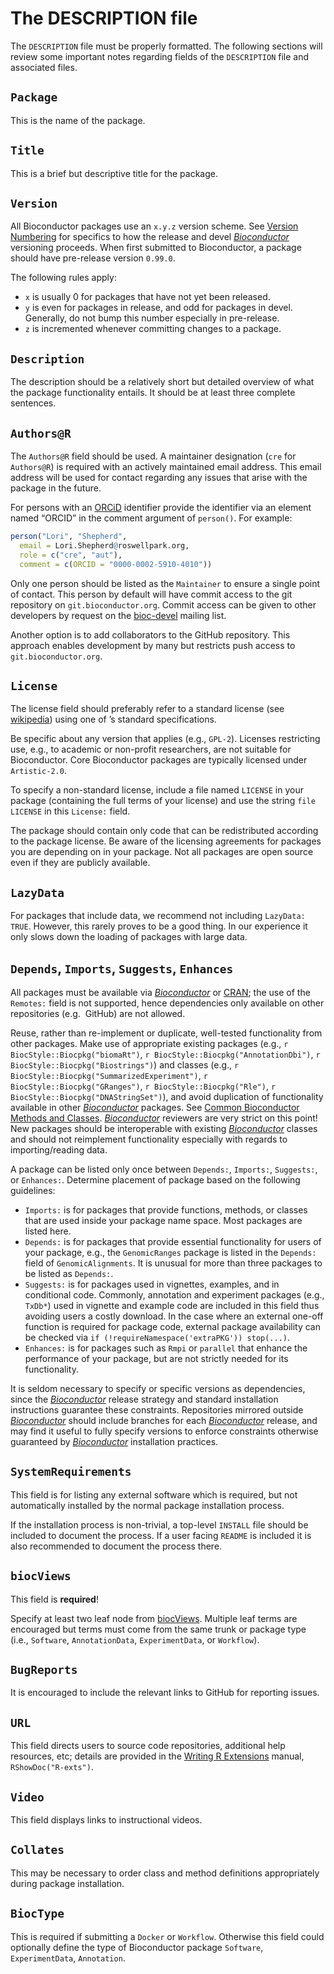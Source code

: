# The DESCRIPTION file {#description}

The `DESCRIPTION` file must be properly formatted.
The following sections will review some important notes regarding fields of the `DESCRIPTION` file and associated files.

## `Package`

This is the name of the package.

## `Title`

This is a brief but descriptive title for the package.

## `Version`

All Bioconductor packages use an `x.y.z` version scheme.
See [Version Numbering](https://bioconductor.org/developers/how-to/version-numbering/) for specifics to how the release and devel [_Bioconductor_](https://bioconductor.org) versioning proceeds.
When first submitted to Bioconductor, a package should have pre-release version `0.99.0`.

The following rules apply:

- `x` is usually 0 for packages that have not yet been released.
- `y` is even for packages in release, and odd for packages in devel.
  Generally, do not bump this number especially in pre-release.
- `z` is incremented whenever committing changes to a package.

## `Description`

The description should be a relatively short but detailed overview of what the package functionality entails.
It should be at least three complete sentences.

## `Authors@R`

The `Authors@R` field should be used.
A maintainer designation (`cre` for `Authors@R`) is required with an actively maintained email address.
This email address will be used for contact regarding any issues that arise with the package in the future.

For persons with an [ORCiD](https://orcid.org/) identifier provide the identifier via an element named “ORCID” in the comment argument of `person()`.
For example:

```r
person("Lori", "Shepherd",
  email = Lori.Shepherd@roswellpark.org,
  role = c("cre", "aut"),
  comment = c(ORCID = "0000-0002-5910-4010"))
```

Only one person should be listed as the `Maintainer` to ensure a single point of contact.
This person by default will have commit access to the git repository on `git.bioconductor.org`.
Commit access can be given to other developers by request on the [bioc-devel](https://bioconductor.org/help/support/) mailing list.

Another option is to add collaborators to the <i class="fab fa-github"></i> GitHub repository.
This approach enables development by many but restricts push access to `git.bioconductor.org`.

## `License`

The license field should preferably refer to a standard license (see [wikipedia](http://en.wikipedia.org/wiki/Comparison_of_free_software_licences)) using one of <i class="fab fa-r-project"></i>’s standard specifications.

Be specific about any version that applies (e.g., `GPL-2`).
Licenses restricting use, e.g., to academic or non-profit researchers, are not suitable for Bioconductor. Core Bioconductor packages are typically licensed under `Artistic-2.0`.

To specify a non-standard license, include a file named `LICENSE` in your package (containing the full terms of your license) and use the string `file LICENSE` in this `License:` field.

The package should contain only code that can be redistributed according to the package license.
Be aware of the licensing agreements for packages you are depending on in your package.
Not all packages are open source even if they are publicly available.

## `LazyData`

For packages that include data, we recommend not including `LazyData: TRUE`.
However, this rarely proves to be a good thing.
In our experience it only slows down the loading of packages with large data.

## `Depends`, `Imports`, `Suggests`, `Enhances`

All packages must be available via [_Bioconductor_](https://bioconductor.org/packages/release/BiocViews.html) or [CRAN](https://cran.r-project.org/web/packages/available_packages_by_name.html); the use of the `Remotes:` field is not supported, hence dependencies only available on other repositories (e.g. <i class="fab fa-github"></i> GitHub) are not allowed.

Reuse, rather than re-implement or duplicate, well-tested functionality from other packages.
Make use of appropriate existing packages (e.g., `r BiocStyle::Biocpkg("biomaRt")`, `r BiocStyle::Biocpkg("AnnotationDbi")`, `r BiocStyle::Biocpkg("Biostrings")`) and classes (e.g., `r BiocStyle::Biocpkg("SummarizedExperiment")`, `r BiocStyle::Biocpkg("GRanges")`, `r BiocStyle::Biocpkg("Rle")`, `r BiocStyle::Biocpkg("DNAStringSet")`), and avoid duplication of functionality available in other [_Bioconductor_](https://bioconductor.org) packages.
See [Common Bioconductor Methods and Classes](https://bioconductor.org/developers/how-to/commonMethodsAndClasses/). [_Bioconductor_](https://bioconductor.org) reviewers are very strict on this point!
New packages should be interoperable with existing [_Bioconductor_](https://bioconductor.org) classes and should not reimplement functionality especially with regards to importing/reading data.

A package can be listed only once between `Depends:`, `Imports:`, `Suggests:`, or `Enhances:`.
Determine placement of package based on the following guidelines:

- `Imports:` is for packages that provide functions, methods, or classes that are used inside your package name space.
  Most packages are listed here.
- `Depends:` is for packages that provide essential functionality for users of your package, e.g., the `GenomicRanges` package is listed in the `Depends:` field of `GenomicAlignments`.
  It is unusual for more than three packages to be listed as `Depends:`.
- `Suggests:` is for packages used in vignettes, examples, and in conditional code.
  Commonly, annotation and experiment packages (e.g., `TxDb*`) used in vignette and example code are included in this field thus avoiding users a costly download.
  In the case where an external one-off function is required for package code, external package availability can be checked via `if (!requireNamespace('extraPKG')) stop(...)`.
- `Enhances:` is for packages such as `Rmpi` or `parallel` that enhance the performance of your package, but are not strictly needed for its functionality.

It is seldom necessary to specify <i class="fab fa-r-project"></i> or specific versions as dependencies, since the [_Bioconductor_](https://bioconductor.org) release strategy and standard installation instructions guarantee these constraints.
Repositories mirrored outside [_Bioconductor_](https://bioconductor.org) should include branches for each [_Bioconductor_](https://bioconductor.org) release, and may find it useful to fully specify versions to enforce constraints otherwise guaranteed by [_Bioconductor_](https://bioconductor.org) installation practices.

## `SystemRequirements`

This field is for listing any external software which is required, but not automatically installed by the normal package installation process.

If the installation process is non-trivial, a top-level `INSTALL` file should be
included to document the process. If a user facing `README` is included it is
also recommended to document the process there.

## `biocViews`

This field is **required**!

Specify at least two leaf node from [biocViews](https://bioconductor.org/packages/release/BiocViews.html).
Multiple leaf terms are encouraged but terms must come from the same trunk or package type (i.e., `Software`, `AnnotationData`, `ExperimentData`, or `Workflow`).

## `BugReports`

It is encouraged to include the relevant links to <i class="fab fa-github"></i> GitHub for reporting issues.

## `URL`

This field directs users to source code repositories, additional help resources, etc; details are provided in the [Writing R Extensions](https://cran.r-project.org/doc/manuals/r-release/R-exts.html) manual, `RShowDoc("R-exts")`.

## `Video`

This field displays links to instructional videos.

## `Collates`

This may be necessary to order class and method definitions appropriately during package installation.

## `BiocType`

This is required if submitting a `Docker` or `Workflow`.
Otherwise this field could optionally define the type of Bioconductor package `Software`, `ExperimentData`, `Annotation`.
